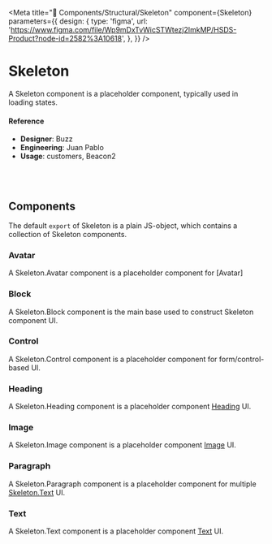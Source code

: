 
<Meta
  title="🧬 Components/Structural/Skeleton"
  component={Skeleton}
  parameters={{
    design: {
      type: 'figma',
      url:
        'https://www.figma.com/file/Wp9mDxTvWicSTWtezj2ImkMP/HSDS-Product?node-id=2582%3A10618',
    },
  }}
/>

# Skeleton

A Skeleton component is a placeholder component, typically used in loading states.

<Canvas>
  <Story name="default">
    <div style={{ width: 300 }}>
      <Flexy>
        <Flexy.Item>
          <Skeleton.Avatar size="lg" />
        </Flexy.Item>
        <Flexy.Block>
          <Skeleton.Heading width="70%" />
          <Skeleton.Text width="40%" />
        </Flexy.Block>
      </Flexy>
      <Skeleton.Paragraph />
    </div>
  </Story>
</Canvas>

#### Reference

- **Designer**: Buzz
- **Engineering**: Juan Pablo
- **Usage**: customers, Beacon2

<br />
<br />

## Components

The default `export` of Skeleton is a plain JS-object, which contains a collection of Skeleton components.

### Avatar

A Skeleton.Avatar component is a placeholder component for [Avatar]

<Canvas>
  <Story name="Avatar">
    <div>
      <Skeleton.Avatar size="lg" />
      <Skeleton.Avatar size="md" />
      <Skeleton.Avatar size="sm" />
    </div>
  </Story>
</Canvas>

<ArgsTable of={Skeleton.Avatar} />

### Block

A Skeleton.Block component is the main base used to construct Skeleton component UI.

<ArgsTable of={Skeleton.Block} />

### Control

A Skeleton.Control component is a placeholder component for form/control-based UI.

<Canvas>
  <Story name="Control">
    <div style={{ width: 300 }}>
      <FormGroup>
        <Skeleton.Control size="sm" style={{ marginBottom: 5 }} />
        <Skeleton.Control size="sm" />
      </FormGroup>
      <FormGroup>
        <Skeleton.Control />
      </FormGroup>
    </div>
  </Story>
</Canvas>

<ArgsTable of={Skeleton.Control} />

### Heading

A Skeleton.Heading component is a placeholder component [Heading](../../Heading) UI.

<ArgsTable of={Skeleton.Heading} />

<Canvas>
  <Story name="Heading">
    <div>
      <Skeleton.Heading width="70%" />
    </div>
  </Story>
</Canvas>

### Image

A Skeleton.Image component is a placeholder component [Image](../../Image) UI.

<Canvas>
  <Story name="Image">
    <div style={{ width: 300 }}>
      <Skeleton.Heading />
      <Skeleton.Heading size="md" />
    </div>
  </Story>
</Canvas>

<ArgsTable of={Skeleton.Image} />

### Paragraph

A Skeleton.Paragraph component is a placeholder component for multiple [Skeleton.Text](./Text) UI.

<Canvas>
  <Story name="Paragraph">
    <div>
      <Skeleton.Paragraph />
    </div>
  </Story>
</Canvas>

<ArgsTable of={Skeleton.Paragraph} />

### Text

A Skeleton.Text component is a placeholder component [Text](../../Text) UI.

<Canvas>
  <Story name="Text">
    <div>
      <Skeleton.Text width="70%" />
    </div>
  </Story>
</Canvas>

<ArgsTable of={Skeleton.Text} />
